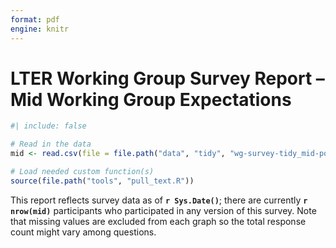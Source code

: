 ```yaml
---
format: pdf
engine: knitr
---
```


# LTER Working Group Survey Report -- Mid Working Group Expectations

```r
#| include: false

# Read in the data
mid <- read.csv(file = file.path("data", "tidy", "wg-survey-tidy_mid-point.csv"))

# Load needed custom function(s)
source(file.path("tools", "pull_text.R"))
```

This report reflects survey data as of **`r Sys.Date()`**; there are currently **`r nrow(mid)`** participants who participated in any version of this survey. Note that missing values are excluded from each graph so the total response count might vary among questions.


































